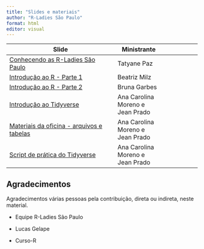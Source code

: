 ```yaml
---
title: "Slides e materiais"
author: "R-Ladies São Paulo"
format: html
editor: visual
---
```


| Slide                                                                    | Ministrante                      |     |
|-----------------------------------------|------------------|-------------|
| [Conhecendo as R-Ladies São Paulo](slide-rladies.qmd){target="_blank"}   | Tatyane Paz                      |     |
| [Introdução ao R - Parte 1](slide-intro-r-parte-i.qmd){target="_blank"}  | Beatriz Milz                     |     |
| [Introdução ao R - Parte 2](slide-intro-r-parte-ii.qmd){target="_blank"} | Bruna Garbes                     |     |
| [Introdução ao Tidyverse](slide-intro-tidyverse.qmd){target="_blank"}    | Ana Carolina Moreno e Jean Prado |     |
| [Materiais da oficina - arquivos e tabelas](https://github.com/R-Ladies-Sao-Paulo/2022-11-oficina-introducao-R/raw/main/materiais-oficina.zip){target="_blank"}   | Ana Carolina Moreno e Jean Prado |     |
| [Script de prática do Tidyverse](tidyverse-pratica.R){target="_blank"}   | Ana Carolina Moreno e Jean Prado |     |

## Agradecimentos

Agradecimentos várias pessoas pela contribuição, direta ou indireta, neste material.

-   Equipe R-Ladies São Paulo

-   Lucas Gelape

-   Curso-R
